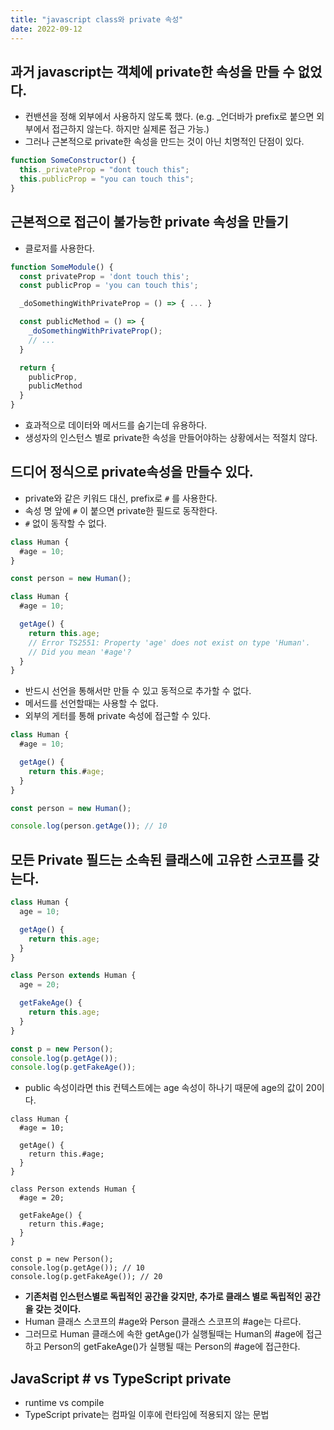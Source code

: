 ```yaml
---
title: "javascript class와 private 속성"
date: 2022-09-12
---
```


## 과거 javascript는 객체에 private한 속성을 만들 수 없었다.

- 컨밴션을 정해 외부에서 사용하지 않도록 했다.
  (e.g. \_언더바가 prefix로 붙으면 외부에서 접근하지 않는다. 하지만 실제론 접근 가능.)
- 그러나 근본적으로 private한 속성을 만드는 것이 아닌 치명적인 단점이 있다.

```jsx
function SomeConstructor() {
  this._privateProp = "dont touch this";
  this.publicProp = "you can touch this";
}
```

## 근본적으로 접근이 불가능한 private 속성을 만들기

- 클로저를 사용한다.

```jsx
function SomeModule() {
  const privateProp = 'dont touch this';
  const publicProp = 'you can touch this';

  _doSomethingWithPrivateProp = () => { ... }

  const publicMethod = () => {
    _doSomethingWithPrivateProp();
    // ...
  }

  return {
    publicProp,
    publicMethod
  }
}
```

- 효과적으로 데이터와 메서드를 숨기는데 유용하다.
- 생성자의 인스턴스 별로 private한 속성을 만들어야하는 상황에서는 적절치 않다.

## 드디어 정식으로 private속성을 만들수 있다.

- private와 같은 키워드 대신, prefix로 `#` 를 사용한다.
- 속성 명 앞에 `#` 이 붙으면 private한 필드로 동작한다.
- `#` 없이 동작할 수 없다.

```jsx
class Human {
  #age = 10;
}

const person = new Human();
```

```jsx
class Human {
  #age = 10;

  getAge() {
    return this.age;
    // Error TS2551: Property 'age' does not exist on type 'Human'.
    // Did you mean '#age'?
  }
}
```

- 반드시 선언을 통해서만 만들 수 있고 동적으로 추가할 수 없다.
- 메서드를 선언할때는 사용할 수 없다.
- 외부의 게터를 통해 private 속성에 접근할 수 있다.

```jsx
class Human {
  #age = 10;

  getAge() {
    return this.#age;
  }
}

const person = new Human();

console.log(person.getAge()); // 10
```

## **모든 Private 필드는 소속된 클래스에 고유한 스코프를 갖는다.**

```jsx
class Human {
  age = 10;

  getAge() {
    return this.age;
  }
}

class Person extends Human {
  age = 20;

  getFakeAge() {
    return this.age;
  }
}

const p = new Person();
console.log(p.getAge());
console.log(p.getFakeAge());
```

- public 속성이라면 this 컨텍스트에는 age 속성이 하나기 때문에 age의 값이 20이다.

```tsx
class Human {
  #age = 10;

  getAge() {
    return this.#age;
  }
}

class Person extends Human {
  #age = 20;

  getFakeAge() {
    return this.#age;
  }
}

const p = new Person();
console.log(p.getAge()); // 10
console.log(p.getFakeAge()); // 20
```

- **기존처럼 인스턴스별로 독립적인 공간을 갖지만, 추가로 클래스 별로 독립적인 공간을 갖는 것이다.**
- Human 클래스 스코프의 #age와 Person 클래스 스코프의 #age는 다르다.
- 그러므로 Human 클래스에 속한 getAge()가 실행될때는 Human의 #age에 접근하고 Person의 getFakeAge()가 실행될 때는 Person의 #age에 접근한다.

## JavaScript # vs TypeScript private

- runtime vs compile
- TypeScript private는 컴파일 이후에 런타임에 적용되지 않는 문법
